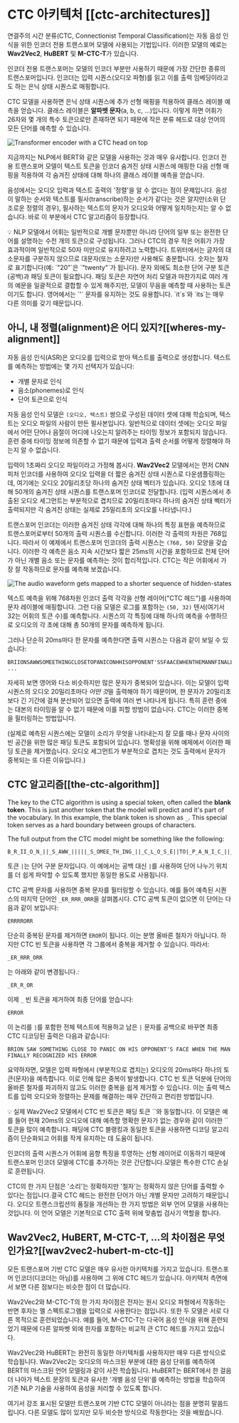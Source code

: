 # CTC 아키텍처 [[ctc-architectures]]

연결주의 시간 분류(CTC, Connectionist Temporal Classification)는 자동 음성 인식을 위한 인코더 전용 트랜스포머 모델에 사용되는 기법입니다. 이러한 모델의 예로는 **Wav2Vec2**, **HuBERT** 및 **M-CTC-T**가 있습니다.

인코더 전용 트랜스포머는 모델의 인코더 부분만 사용하기 때문에 가장 간단한 종류의 트랜스포머입니다. 인코더는 입력 시퀀스(오디오 파형)를 읽고 이를 출력 임베딩이라고도 하는 은닉 상태 시퀀스로 매핑합니다.

CTC 모델을 사용하면 은닉 상태 시퀀스에 추가 선형 매핑을 적용하여 클래스 레이블 예측을 얻습니다. 클래스 레이블은 **알파벳 문자**(a, b, c, ...)입니다. 이렇게 하면 어휘가 26자와 몇 개의 특수 토큰으로만 존재하면 되기 때문에 작은 분류 헤드로 대상 언어의 모든 단어를 예측할 수 있습니다.

<div class="flex justify-center">
    <img src="https://huggingface.co/datasets/huggingface-course/audio-course-images/resolve/main/wav2vec2-ctc.png" alt="Transformer encoder with a CTC head on top">
</div>

지금까지는 NLP에서 BERT와 같은 모델을 사용하는 것과 매우 유사합니다. 인코더 전용 트랜스포머 모델이 텍스트 토큰을 인코더 숨겨진 상태 시퀀스에 매핑한 다음 선형 매핑을 적용하여 각 숨겨진 상태에 대해 하나의 클래스 레이블 예측을 얻습니다.

음성에서는 오디오 입력과 텍스트 출력의 '정렬'을 알 수 없다는 점이 문제입니다. 음성이 말하는 순서와 텍스트를 필사(transcribe)하는 순서가 같다는 것은 알지만(소위 단조로운 정렬의 경우), 필사하는 텍스트의 문자가 오디오와 어떻게 일치하는지는 알 수 없습니다. 바로 이 부분에서 CTC 알고리즘이 등장합니다.

<Tip>
💡 NLP 모델에서 어휘는 일반적으로 개별 문자뿐만 아니라 단어의 일부 또는 완전한 단어를 설명하는 수천 개의 토큰으로 구성됩니다. 그러나 CTC의 경우 작은 어휘가 가장 효과적이며 일반적으로 50자 미만으로 유지하려고 노력합니다. 트위터에서는 글자의 대소문자를 구분하지 않으므로 대문자(또는 소문자)만 사용해도 충분합니다. 숫자는 철자로 표기합니다(예: `"20"`은 `"twenty"`가 됩니다). 문자 외에도 최소한 단어 구분 토큰(공백)과 패딩 토큰이 필요합니다. 패딩 토큰은 자연어 처리 모델과 마찬가지로 여러 개의 예문을 일괄적으로 결합할 수 있게 해주지만, 모델이 무음을 예측할 때 사용하는 토큰이기도 합니다. 영어에서는 `'` 문자를 유지하는 것도 유용합니다. `it`s`와 `its`는 매우 다른 의미를 갖기 때문입니다.
</Tip>

## 아니, 내 정렬(alignment)은 어디 있지?[[wheres-my-alignment]]

자동 음성 인식(ASR)은 오디오를 입력으로 받아 텍스트를 출력으로 생성합니다. 텍스트를 예측하는 방법에는 몇 가지 선택지가 있습니다:

- 개별 문자로 인식
- 음소(phonemes)로 인식
- 단어 토큰으로 인식

자동 음성 인식 모델은 `(오디오, 텍스트)` 쌍으로 구성된 데이터 셋에 대해 학습되며, 텍스트는 오디오 파일의 사람이 만든 필사본입니다. 일반적으로 데이터 셋에는 오디오 파일에서 어떤 단어나 음절이 어디에 나오는지 알려주는 타이밍 정보가 포함되지 않습니다. 훈련 중에 타이밍 정보에 의존할 수 없기 때문에 입력과 출력 순서를 어떻게 정렬해야 하는지 알 수 없습니다.

입력이 1초짜리 오디오 파일이라고 가정해 봅시다. **Wav2Vec2** 모델에서는 먼저 CNN 피처 인코더를 사용하여 오디오 입력을 더 짧은 숨겨진 상태 시퀀스로 다운샘플링하는데, 여기에는 오디오 20밀리초당 하나의 숨겨진 상태 벡터가 있습니다. 오디오 1초에 대해 50개의 숨겨진 상태 시퀀스를 트랜스포머 인코더로 전달합니다.  (입력 시퀀스에서 추출된 오디오 세그먼트는 부분적으로 겹치므로 20밀리초마다 하나의 숨겨진 상태 벡터가 출력되지만 각 숨겨진 상태는 실제로 25밀리초의 오디오를 나타냅니다.)

트랜스포머 인코더는 이러한 숨겨진 상태 각각에 대해 하나의 특징 표현을 예측하므로 트랜스포머로부터 50개의 출력 시퀀스를 수신합니다. 이러한 각 출력의 차원은 768입니다. 따라서 이 예제에서 트랜스포머 인코더의 출력 시퀀스는 `(768, 50)` 모양을 갖습니다. 이러한 각 예측은 음소 지속 시간보다 짧은 25ms의 시간을 포함하므로 전체 단어가 아닌 개별 음소 또는 문자를 예측하는 것이 합리적입니다. CTC는 작은 어휘에서 가장 잘 작동하므로 문자를 예측해 보겠습니다.

<div class="flex justify-center">
    <img src="https://huggingface.co/datasets/huggingface-course/audio-course-images/resolve/main/cnn-feature-encoder.png" alt="The audio waveform gets mapped to a shorter sequence of hidden-states">
</div>

텍스트 예측을 위해 768차원 인코더 출력 각각을 선형 레이어("CTC 헤드")를 사용하여 문자 레이블에 매핑합니다. 그런 다음 모델은 로그를 포함하는 `(50, 32)` 텐서(여기서 32는 어휘의 토큰 수)를 예측합니다. 시퀀스의 각 특징에 대해 하나의 예측을 수행하므로 오디오의 각 초에 대해 총 50개의 문자를 예측하게 됩니다.

그러나 단순히 20ms마다 한 문자를 예측한다면 출력 시퀀스는 다음과 같이 보일 수 있습니다:

```text
BRIIONSAWWSOMEETHINGCLOSETOPANICONHHISOPPONENT'SSFAACEWHENTHEMANNFINALLLYRREECOGGNNIIZEDHHISSERRRRORR ...
```

자세히 보면 영어와 다소 비슷하지만 많은 문자가 중복되어 있습니다. 이는 모델이 입력 시퀀스의 오디오 20밀리초마다 *어떤 것*을 출력해야 하기 때문이며, 한 문자가 20밀리초보다 긴 기간에 걸쳐 분산되어 있으면 출력에 여러 번 나타나게 됩니다. 특히 훈련 중에는 대본의 타이밍을 알 수 없기 때문에 이를 피할 방법이 없습니다. CTC는 이러한 중복을 필터링하는 방법입니다.

(실제로 예측된 시퀀스에는 모델이 소리가 무엇을 나타내는지 잘 모를 때나 문자 사이의 빈 공간을 위한 많은 패딩 토큰도 포함되어 있습니다. 명확성을 위해 예제에서 이러한 패딩 토큰을 제거했습니다. 오디오 세그먼트가 부분적으로 겹치는 것도 출력에서 문자가 중복되는 또 다른 이유입니다.)

## CTC 알고리즘[[the-ctc-algorithm]]

The key to the CTC algorithm is using a special token, often called the **blank token**. This is just another token that the model will predict and it's part of the vocabulary. In this example, the blank token is shown as `_`. This special token serves as a hard boundary between groups of characters.

The full output from the CTC model might be something like the following:

```text
B_R_II_O_N_||_S_AWW_|||||_S_OMEE_TH_ING_||_C_L_O_S_E||TO|_P_A_N_I_C_||_ON||HHI_S||_OP_P_O_N_EN_T_'SS||_F_AA_C_E||_W_H_EN||THE||M_A_NN_||||_F_I_N_AL_LL_Y||||_RREE_C_O_GG_NN_II_Z_ED|||HHISS|||_ER_RRR_ORR||||
```

토큰 `|`는 단어 구분 문자입니다. 이 예에서는 공백 대신 `|`를 사용하여 단어 나누기 위치를 더 쉽게 파악할 수 있도록 했지만 동일한 용도로 사용됩니다.

CTC 공백 문자를 사용하면 중복 문자를 필터링할 수 있습니다. 예를 들어 예측된 시퀀스의 마지막 단어인 `_ER_RRR_ORR`을 살펴봅시다. CTC 공백 토큰이 없으면 이 단어는 다음과 같이 보입니다:

```text
ERRRRORR
```

단순히 중복된 문자를 제거하면 `EROR`이 됩니다. 이는 분명 올바른 철자가 아닙니다. 하지만 CTC 빈 토큰을 사용하면 각 그룹에서 중복을 제거할 수 있습니다. 따라서:

```text
_ER_RRR_ORR
```

는 아래와 같이 변경됩니다.:

```text
_ER_R_OR
```

이제 `_` 빈 토큰을 제거하여 최종 단어를 얻습니다:

```text
ERROR
```

이 논리를 `|`를 포함한 전체 텍스트에 적용하고 남은 `|` 문자를 공백으로 바꾸면 최종 CTC 디코딩된 출력은 다음과 같습니다:

```text
BRION SAW SOMETHING CLOSE TO PANIC ON HIS OPPONENT'S FACE WHEN THE MAN FINALLY RECOGNIZED HIS ERROR
```

요약하자면, 모델은 입력 파형에서 (부분적으로 겹치는) 오디오의 20ms마다 하나의 토큰(문자)을 예측합니다. 이로 인해 많은 중복이 발생합니다. CTC 빈 토큰 덕분에 단어의 올바른 철자를 파괴하지 않고도 이러한 중복을 쉽게 제거할 수 있습니다. 이는 출력 텍스트를 입력 오디오와 정렬하는 문제를 해결하는 매우 간단하고 편리한 방법입니다.

<Tip>
💡 실제 Wav2Vec2 모델에서 CTC 빈 토큰은 패딩 토큰 `<pad>`와 동일합니다. 이 모델은 예를 들어 현재 20ms의 오디오에 대해 예측할 명확한 문자가 없는 경우와 같이 이러한 `<pad>` 토큰을 많이 예측합니다. 패딩에 CTC 블랭킹과 동일한 토큰을 사용하면 디코딩 알고리즘이 단순화되고 어휘를 작게 유지하는 데 도움이 됩니다.
</Tip>

인코더의 출력 시퀀스가 어휘에 음향 특징을 투영하는 선형 레이어로 이동하기 때문에 트랜스포머 인코더 모델에 CTC를 추가하는 것은 간단합니다.모델은 특수한 CTC 손실로 훈련됩니다.

CTC의 한 가지 단점은 '소리'는 정확하지만 '철자'는 정확하지 않은 단어를 출력할 수 있다는 점입니다.결국 CTC 헤드는 완전한 단어가 아닌 개별 문자만 고려하기 때문입니다. 오디오 트랜스크립션의 품질을 개선하는 한 가지 방법은 외부 언어 모델을 사용하는 것입니다. 이 언어 모델은 기본적으로 CTC 출력 위에 맞춤법 검사기 역할을 합니다.

## Wav2Vec2, HuBERT, M-CTC-T, ...의 차이점은 무엇인가요?[[wav2vec2-hubert-m-ctc-t]]

모든 트랜스포머 기반 CTC 모델은 매우 유사한 아키텍처를 가지고 있습니다. 트랜스포머 인코더(디코더는 아님)를 사용하며 그 위에 CTC 헤드가 있습니다. 아키텍처 측면에서 보면 다른 점보다는 비슷한 점이 더 많습니다.

Wav2Vec2와 M-CTC-T의 한 가지 차이점은 전자는 원시 오디오 파형에서 작동하는 반면 후자는 멜 스펙트로그램을 입력으로 사용한다는 점입니다. 또한 두 모델은 서로 다른 목적으로 훈련되었습니다. 예를 들어, M-CTC-T는 다국어 음성 인식을 위해 훈련되었기 때문에 다른 알파벳 외에 한자를 포함하는 비교적 큰 CTC 헤드를 가지고 있습니다.

Wav2Vec2와 HuBERT는 완전히 동일한 아키텍처를 사용하지만 매우 다른 방식으로 학습됩니다. Wav2Vec2는 오디오의 마스크된 부분에 대한 음성 단위를 예측하여 BERT의 마스크된 언어 모델링과 같이 사전 학습됩니다. HuBERT는 BERT에서 한 걸음 더 나아가 텍스트 문장의 토큰과 유사한 '개별 음성 단위'를 예측하는 방법을 학습하여 기존 NLP 기술을 사용하여 음성을 처리할 수 있도록 합니다.

여기서 강조 표시된 모델만 트랜스포머 기반 CTC 모델이 아니라는 점을 분명히 말씀드립니다. 다른 모델도 많이 있지만 모두 비슷한 방식으로 작동한다는 것을 배웠습니다.
